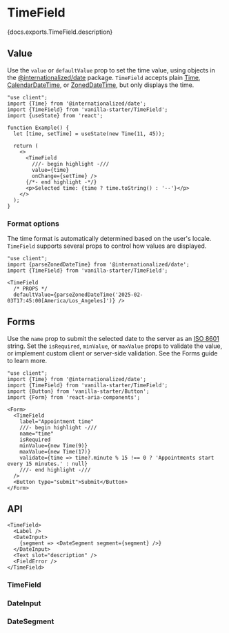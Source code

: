 


# TimeField

<PageDescription>{docs.exports.TimeField.description}</PageDescription>

<ExampleSwitcher>
  <VisualExample
    component={VanillaTimeField}
    docs={vanillaDocs.exports.TimeField}
    links={vanillaDocs.links}
    props={['label', 'granularity', 'isDisabled']}
    initialProps={{label: 'Time'}}
    type="vanilla"
    files={["starters/docs/src/TimeField.tsx", "starters/docs/src/TimeField.css"]} />
  <VisualExample
    component={TailwindTimeField}
    docs={vanillaDocs.exports.TimeField}
    links={vanillaDocs.links}
    props={['label', 'granularity', 'isDisabled']}
    initialProps={{label: 'Time'}}
    type="tailwind"
    files={["starters/tailwind/src/TimeField.tsx", "starters/tailwind/src/index.css"]} />
</ExampleSwitcher>

## Value

Use the `value` or `defaultValue` prop to set the time value, using objects in the [@internationalized/date](../internationalized/date/) package. `TimeField` accepts plain [Time](../internationalized/date/Time.html), [CalendarDateTime](../internationalized/date/CalendarDateTime.html), or [ZonedDateTime](../internationalized/date/ZonedDate), but only displays the time.

```tsx render
"use client";
import {Time} from '@internationalized/date';
import {TimeField} from 'vanilla-starter/TimeField';
import {useState} from 'react';

function Example() {
  let [time, setTime] = useState(new Time(11, 45));
  
  return (
    <>
      <TimeField
        ///- begin highlight -///
        value={time}
        onChange={setTime} />
      {/*- end highlight -*/}
      <p>Selected time: {time ? time.toString() : '--'}</p>
    </>
  );
}
```

### Format options

The time format is automatically determined based on the user's locale. `TimeField` supports several props to control how values are displayed.

```tsx render docs={docs.exports.TimeField} links={docs.links} props={['granularity', 'hourCycle', 'hideTimeZone', 'shouldForceLeadingZeros']} initialProps={{label: 'Time'}}
"use client";
import {parseZonedDateTime} from '@internationalized/date';
import {TimeField} from 'vanilla-starter/TimeField';

<TimeField
  /* PROPS */
  defaultValue={parseZonedDateTime('2025-02-03T17:45:00[America/Los_Angeles]')} />
```

## Forms

Use the `name` prop to submit the selected date to the server as an [ISO 8601](https://en.wikipedia.org/wiki/ISO_8601) string. Set the `isRequired`, `minValue`, or `maxValue` props to validate the value, or implement custom client or server-side validation. See the Forms guide to learn more.

```tsx render
"use client";
import {Time} from '@internationalized/date';
import {TimeField} from 'vanilla-starter/TimeField';
import {Button} from 'vanilla-starter/Button';
import {Form} from 'react-aria-components';

<Form>
  <TimeField
    label="Appointment time"
    ///- begin highlight -///
    name="time"
    isRequired
    minValue={new Time(9)}
    maxValue={new Time(17)}
    validate={time => time?.minute % 15 !== 0 ? 'Appointments start every 15 minutes.' : null}
    ///- end highlight -///
  />
  <Button type="submit">Submit</Button>
</Form>
```

## API

<Anatomy />

```tsx links={{TimeField: '#timefield', DateInput: '#dateinput', DateSegment: '#datesegment'}}
<TimeField>
  <Label />
  <DateInput>
    {segment => <DateSegment segment={segment} />}
  </DateInput>
  <Text slot="description" />
  <FieldError />
</TimeField>
```

### TimeField

<PropTable component={docs.exports.TimeField} links={docs.links} showDescription />

### DateInput

<PropTable component={docs.exports.DateInput} links={docs.links} showDescription />

### DateSegment

<PropTable component={docs.exports.DateSegment} links={docs.links} showDescription />
